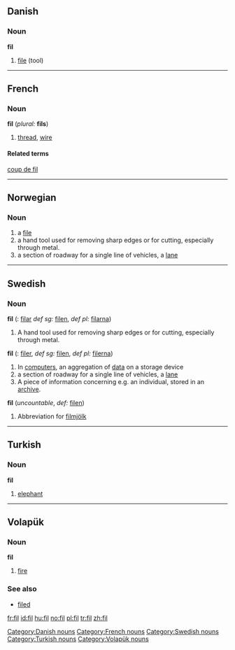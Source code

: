 ==Danish==

===Noun===
'''fil'''

# [[file]] (tool)

[[Category:Danish nouns]]


----

==French==
===Noun===
'''fil''' {{m}} (''plural:'' '''fils''')
# [[thread]], [[wire]]
====Related terms====
[[coup de fil]]


----

==Norwegian==
===Noun===
{{no-noun-c|fil}}
#a [[file]]
#a hand tool used for removing sharp edges or for cutting, especially through metal.
#a section of roadway for a single line of vehicles, a [[lane]]


----

==Swedish==
===Noun===
'''fil''' ({{p}}: [[filar]] ''def sg:'' [[filen]], ''def pl:'' [[filarna]])
# A hand tool used for removing sharp edges or for cutting, especially through metal.

'''fil''' ({{p}}: [[filer]], ''def sg:'' [[filen]], ''def pl:'' [[filerna]])
# In [[computers]], an aggregation of [[data]] on a storage device
# a section of roadway for a single line of vehicles, a [[lane]]
# A piece of information concerning e.g. an individual, stored in an [[archive]].

'''fil''' (''uncountable'', ''def:'' [[filen]])
# Abbreviation for [[filmjölk]]


----

==Turkish==
===Noun===
'''fil'''
# [[elephant]]


----

==Volapük==
===Noun===
'''fil'''
# [[fire]]
===See also===
*[[filed]]

[[Category:French nouns]]
[[Category:Swedish nouns]]
[[Category:Turkish nouns]]
[[Category:Volapük nouns]]

[[fr:fil]]
[[id:fil]]
[[hu:fil]]
[[no:fil]]
[[pl:fil]]
[[tr:fil]]
[[zh:fil]]